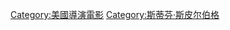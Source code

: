 {{Cat more|斯蒂芬·斯皮尔伯格}}

{{DEFAULTSORT:Spielberg, Steven}}
{{Commons category|Films by Steven Spielberg}}

[[Category:美國導演電影|Category:美國導演電影]]
[[Category:斯蒂芬·斯皮尔伯格|Category:斯蒂芬·斯皮尔伯格]]